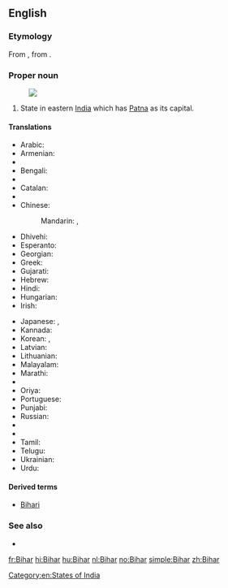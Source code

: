 {{also|bihar}}
==English==
{{wikipedia}}

===Etymology===
From {{etyl|hi|en}} {{term|बिहार|tr=Bihār|lang=hi}}, from {{etyl|sa|en}} {{term|विहार|tr=vihāra|lang=sa||temple; monastery}}.

===Proper noun===
{{en-proper noun}}
[[Image:Bihar in India (disputed hatched).svg|thumb|]]

# State in eastern [[India]] which has [[Patna]] as its capital.

====Translations====
{{trans-top|a state in eastern India}}
* Arabic: {{t|ar|بيهار|m|tr=bīhār}}
* Armenian: {{t|hy|Բիհար|tr=Bihar}}
* {{trreq|as}}
* Bengali: {{t|bn|বিহার|tr=Bihar|sc=Beng}}
* {{trreq|bg}}
* Catalan: {{t|ca|Bihar}}
* {{trreq|hne}}
* Chinese:
*: Mandarin: {{t+|cmn|比哈爾邦|sc=Hani}}, {{t|cmn|比哈尔邦|tr=Bǐhā'ěr-bāng|sc=Hani}}
* Dhivehi: {{t|dv|ބިހާރު|sc=Thaa|tr=bihāru}}
* Esperanto: {{t|eo|Biharo}}
* Georgian: {{t|ka|ბიჰარი|sc=Geor}}
* Greek: {{t+|el|Μπιχάρ|sc=Grek}}
* Gujarati: {{t|gu|બિહાર|sc=Gujr|tr=bihār}}
* Hebrew: {{t|he|ביהר}}
* Hindi: {{t+|hi|बिहार|tr=bihār}}
* Hungarian: {{t+|hu|Bihár}}
* Irish: {{t|ga|Biohár|m}}
{{trans-mid}}
* Japanese: {{t|ja|ビハール州|tr=Bihāru-shū}}, {{t|ja|ビハール|tr=Bihāru}}
* Kannada: {{t|kn|ಬಿಹಾರ|sc=Knda|tr=bihāra}}
* Korean: {{t|ko|비하르 주|tr=Bihareu ju|sc=Hang}}, {{t|ko|비하르|tr=Bihareu|sc=Hang}}
* Latvian: {{t|lv|Bihāra}}
* Lithuanian: {{t|lt|Biharas}}
* Malayalam: {{t|ml|ബിഹാർ|sc=Mlym|tr=bihāṟ}}
* Marathi: {{t|mr|बिहार|sc=Deva|tr=bihār}}
* {{trreq|lus}}
* Oriya: {{t|or|ବିହାର|sc=Orya|tr=}}
* Portuguese: {{t|pt|Bihar|m}}
* Punjabi: {{t|pa|ਬਿਹਾਰ|sc=Guru|tr=bihār}}
* Russian: {{t|ru|Бихар|m|tr=Bixár}}
* {{trreq|sat}}
* {{trreq|sip}}
* Tamil: {{t|ta|பீகார்|sc=Taml|tr=pīkār}}
* Telugu: {{t+|te|బీహార్|tr=bīhār}}
* Ukrainian: {{t|uk|Біхар|sc=Cyrl}}
* Urdu: {{t|ur|بہار|tr=bihār}}
{{trans-bottom}}

====Derived terms====
* [[Bihari]]

===See also===
* {{list:states of India/en}}

[[Category:en:States of India]]

[[fr:Bihar]]
[[hi:Bihar]]
[[hu:Bihar]]
[[nl:Bihar]]
[[no:Bihar]]
[[simple:Bihar]]
[[zh:Bihar]]